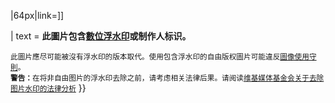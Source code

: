 {{imbox
| type       = style
| image      = <div style="position: relative; width: 64px"><div style="position: absolute; left: 25px; top: -16px; padding: 0">[[File:Gnome-edit-clear.svg|45px|class=noviewer]]</div>[[File:{{#ifeq:{{{1|}}}|timestamp|Timestamp symbol.jpg|Watermark Crown CA.png}}|64px|link=]]</div>
| text       = '''此圖片包含[[數位浮水印]]或制作人标识。'''

<small>此圖片應尽可能被沒有浮水印的版本取代。使用包含浮水印的自由版权圖片可能違反[[Wikipedia:图像使用守则|圖像使用守則]]。<br />
'''警告：'''在将非自由图片的浮水印去除之前，请考虑相关法律后果。请阅读[[:meta:Wikilegal/Removal of watermarks from Commons images|维基媒体基金会关于去除图片水印的法律分析]]</small>
}}{{image other
|[[Category:包含浮水印的圖片|{{PAGENAME}}]]
}}<noinclude>
{{doc|content=
See: [[WP:WATERMARK]]. This template will add an image to [[:Category:Images with watermarks]].
See also: [[commons:Template:imagewatermark|Wikimedia Commons version]]

==See also==
*[[WP:Signatures]]

[[Category:Wikipedia copyright maintenance templates]]
[[Category:File maintenance templates]]}}
</noinclude>